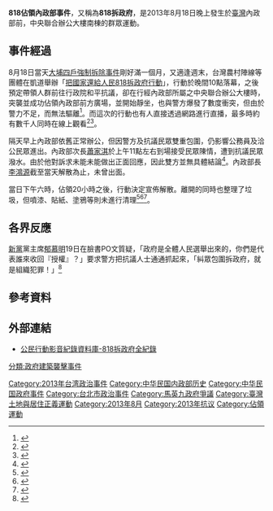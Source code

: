 {{expand|time=2014-04-21}}

{{Infobox Civil Conflict
| conflict=818佔領內政部事件
| partof=[[大埔事件#818拆政府、把國家還給人民|大埔事件]]
| image=
| caption=
| date=2013年8月18日
| place={{ROC}}[[中華民國內政部|內政部]]（[[臺北市|臺北市]][[中正區_(臺北市)|中正區]]徐州路5號）
| domain=
| casus=政府對發生在2013年7月18日的[[大埔事件#2013年大埔四戶強制拆除事件爭議|大埔四戶強制拆除一事]]未有積極回應
| goals=<br>一、修改土地徵收條例等相關法律<br>二、全面停止浮濫徵收人民土地<br>三、徹查劉政鴻弊案<br>四、修訂公投法、降低選罷法門檻，落實民主政治
| status=
| methods=靜坐、張貼貼紙、噴漆、塗鴉、升旗<ref>{{cite news | url=http://www.appledaily.com.tw/realtimenews/article/new/20130818/244703/ | title=民眾升起拆政府旗幟 | language=zh-hant | work=蘋果日報 | date=2013-08-18 | accessdate=2014-04-21 | archive-date=2014-04-23 | archive-url=https://web.archive.org/web/20140423051452/http://www.appledaily.com.tw/realtimenews/article/new/20130818/244703/ | dead-url=no }}</ref>、種菜<ref> {{cite news | url=http://n.yam.com/newtalk/politics/20130819/20130819693848.html | title=捍衛土地 抗議群眾在內政部前種菜 | language=zh-hant | work=新頭殼 | date=2013-08-19 }}</ref>
| result= 於佔領20小時後自行解散離去
| combatant1=[[台灣農村陣線|台灣農村陣線]]，大埔自救會與大埔事件聲援者
| combatant2=[[中華民國警察|中華民國警察]]
| combatant3=
| leadfigures1=
| leadfigures2=
| person1=
| person2=
| strength1=最多時宣稱約2000人
| strength2=事件剛發生時僅約200警力
| casualties1=
| casualties2=
| fatalities=
| injuries=
| detentions=
| charged=
| fined=
| map_type= 
| notes=
}}
'''818佔領內政部事件'''，又稱為'''818拆政府'''，是2013年8月18日晚上發生於[[臺灣|臺灣]]內政部前，中央聯合辦公大樓南棟的群眾運動。

==事件經過==
8月18日當天[[大埔事件#2013年大埔四戶強制拆除事件爭議|大埔四戶強制拆除事件]]剛好滿一個月，又適逢週末，台灣農村陣線等團體在凱道舉辦「[[大埔事件#818拆政府、把國家還給人民|把國家還給人民818拆政府行動]]」，行動於晚間10點落幕，之後預定帶領人群前往行政院和平抗議，卻在行經內政部所屬之中央聯合辦公大樓時，突襲並成功佔領內政部前方廣場，並開始靜坐，也與警方爆發了數度衝突，但由於警力不足，而無法驅離<ref>{{cite news | url=http://www.ettoday.net/news/20130819/258613.htm | title=佔領內政部！818晚會學生「聲東擊西」警察也傻眼 | language=zh-hant | work=ETTODAY | date=2013-08-19 | accessdate=2014-04-21 | archive-date=2014-04-23 | archive-url=https://web.archive.org/web/20140423040948/http://www.ettoday.net/news/20130819/258613.htm | dead-url=no }}</ref>。而這次的行動也有人直接透過網路進行直播，最多時約有數千人同時在線上觀看<ref>{{cite news | url=https://tw.news.yahoo.com/%E5%BF%AB%E8%A8%8A-%E4%BD%94%E9%A0%98%E5%85%A7%E6%94%BF%E9%83%A8-%E6%8C%81%E7%BA%8C%E8%88%87%E8%AD%A6%E6%96%B9%E5%B0%8D%E5%B3%99%E4%B8%AD-015730396.html | title=快訊-佔領內政部-持續與警方對峙中 | language=zh-hant | work=新頭殼 | date=2013-08-19 | accessdate=2014-04-21 | archive-date=2014-04-22 | archive-url=https://web.archive.org/web/20140422233233/https://tw.news.yahoo.com/%E5%BF%AB%E8%A8%8A-%E4%BD%94%E9%A0%98%E5%85%A7%E6%94%BF%E9%83%A8-%E6%8C%81%E7%BA%8C%E8%88%87%E8%AD%A6%E6%96%B9%E5%B0%8D%E5%B3%99%E4%B8%AD-015730396.html | dead-url=no }}</ref><ref>{{cite news | url=http://www.appledaily.com.tw/realtimenews/article/new/20130819/244758/ | title=【LIVE】突襲內政部挺大埔　全程網路直播 | language=zh-hant | work=蘋果日報 | date=2013-08-19 | accessdate=2014-04-21 | archive-date=2014-04-23 | archive-url=https://web.archive.org/web/20140423053513/http://www.appledaily.com.tw/realtimenews/article/new/20130819/244758/ | dead-url=no }}</ref>。

隔天早上內政部依舊正常辦公，但因警方及抗議民眾雙重包圍，仍影響公務員及洽公民眾進出。內政部次長[[蕭家淇|蕭家淇]]於上午11點左右到場接受民眾陳情，遭到抗議民眾潑水。由於他對訴求未能未能做出正面回應，因此雙方並無具體結論<ref>{{cite news | url=http://history.n.yam.com/newtalk/politics/20130819/20130819693689.html | title=無法回應訴求 大埔民眾嗆：李鴻源下來 | language=zh-hant | work=新頭殼 | date=2013-08-19 | deadurl=yes | archiveurl=https://web.archive.org/web/20140422231750/http://history.n.yam.com/newtalk/politics/20130819/20130819693689.html | archivedate=2014-04-22 | accessdate=2014-04-21 }}</ref>。內政部長[[李鴻源|李鴻源]]截至當天解散為止，未曾出面。

當日下午六時，佔領20小時之後，行動決定宣佈解散。離開的同時也整理了垃圾，但噴漆、貼紙、塗鴉等則未進行清理<ref>{{cite news | url=http://news.ltn.com.tw/news/politics/breakingnews/856109 | title=佔領內政部告段落 農陣：非結束是開始 | language=zh-hant | work=自由時報 | date=2013-08-19 | accessdate=2014-04-21 | archive-date=2014-04-23 | archive-url=https://web.archive.org/web/20140423055203/http://news.ltn.com.tw/news/politics/breakingnews/856109 | dead-url=no }}</ref><ref>{{cite news | url=http://www.appledaily.com.tw/appledaily/article/headline/20130820/35233767/ | title=「佔領內政部20小時 只是開端」 | language=zh-hant | work=蘋果日報 | date=2013-08-19 | accessdate=2014-04-21 | archive-date=2014-04-23 | archive-url=https://web.archive.org/web/20140423043113/http://www.appledaily.com.tw/appledaily/article/headline/20130820/35233767/ | dead-url=no }}</ref><ref>{{cite news | url=http://pnn.pts.org.tw/main/2013/08/19/%E6%8B%86%E6%94%BF%E5%BA%9C%EF%BC%81%E6%B0%91%E7%9C%BE%E4%BD%94%E9%A0%98%E5%85%A7%E6%94%BF%E9%83%A8/ | title=「818拆政府」 民眾佔領內政部 | language=zh-hant | work=公視 | date=2013-08-19 | deadurl=yes | archiveurl=https://web.archive.org/web/20140423042745/http://pnn.pts.org.tw/main/2013/08/19/%E6%8B%86%E6%94%BF%E5%BA%9C%EF%BC%81%E6%B0%91%E7%9C%BE%E4%BD%94%E9%A0%98%E5%85%A7%E6%94%BF%E9%83%A8/ | archivedate=2014-04-23 | df= | accessdate=2014-04-21 }}</ref>。

== 各界反應 ==
[[新黨|新黨]]黨主席[[郁慕明|郁慕明]]19日在臉書PO文質疑，「政府是全體人民選舉出來的，你們是代表誰來收回『授權』？」要求警方把抗議人士通通抓起來，「糾眾包圍拆政府，就是組織犯罪！」<ref>{{cite news | url=http://www.ettoday.net/news/20130819/258739.htm | title=痛批學生挺大埔「佔領內政部」　郁慕明：通通抓起來！ | language=zh-hant | work=公視 | date=2013-08-19 | accessdate=2014-04-21 | archive-date=2013-12-07 | archive-url=https://web.archive.org/web/20131207032119/http://www.ettoday.net/news/20130819/258739.htm | dead-url=no }}</ref>

== 參考資料 ==
{{Reflist|2}}

== 外部連結 ==

* [http://www.civilmedia.tw/archives/9630 公民行動影音紀錄資料庫-818拆政府全紀錄]{{Wayback|url=http://www.civilmedia.tw/archives/9630 |date=20140302011305 }}

{{台灣社會運動|農民運動}}
[[Category:2013年台湾政治事件|Category:2013年台湾政治事件]]
[[Category:中华民国内政部历史|Category:中华民国内政部历史]]
[[Category:中华民国政府事件|Category:中华民国政府事件]]
[[Category:台北市政治事件|Category:台北市政治事件]]
[[Category:馬英九政府爭議|Category:馬英九政府爭議]]
[[Category:臺灣土地與居住正義運動|Category:臺灣土地與居住正義運動]]
[[Category:2013年8月|Category:2013年8月]]
[[Category:2013年抗议|Category:2013年抗议]]
[[Category:佔領運動|Category:佔領運動]]
[[分類:政府建築襲擊事件|分類:政府建築襲擊事件]]